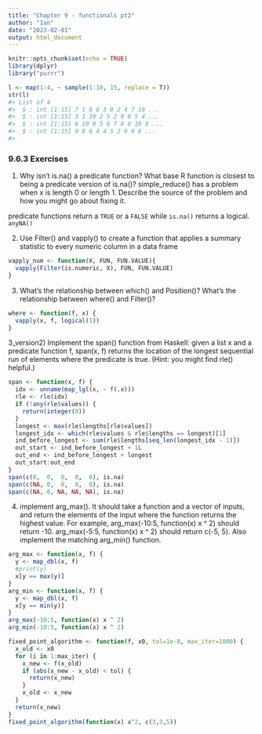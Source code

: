 ```yaml
---
title: "Chapter 9 - functionals pt2"
author: "Ian"
date: "2023-02-01"
output: html_document
---
```


```r
knitr::opts_chunk$set(echo = TRUE)
library(dplyr)
library("purrr")
```

```r
l <- map(1:4, ~ sample(1:10, 15, replace = T))
str(l)
#> List of 4
#>  $ : int [1:15] 7 1 8 8 3 8 2 4 7 10 ...
#>  $ : int [1:15] 3 1 10 2 5 2 9 8 5 4 ...
#>  $ : int [1:15] 6 10 9 5 6 7 8 6 10 8 ...
#>  $ : int [1:15] 9 8 6 4 4 5 2 9 9 6 ...
#>  
```

### 9.6.3 Exercises
1) Why isn’t is.na() a predicate function? What base R function is closest to being a predicate version of is.na()? simple_reduce() has a problem when x is length 0 or length 1. Describe the source of the problem and how you might go about fixing it.

predicate functions return a `TRUE` or a `FALSE` while `is.na()` returns a logical. `anyNA()` 

2) Use Filter() and vapply() to create a function that applies a summary statistic to every numeric column in a data frame
```r
vapply_num <- function(X, FUN, FUN.VALUE){
  vapply(Filter(is.numeric, X), FUN, FUN.VALUE)
}

```
3) What’s the relationship between which() and Position()? What’s the relationship between where() and Filter()?
```r
where <- function(f, x) {
  vapply(x, f, logical(1))
} 
```


3_version2) Implement the span() function from Haskell: given a list x and a predicate function f, span(x, f) returns the location of the longest sequential run of elements where the predicate is true. (Hint: you might find rle() helpful.)
```r

span <- function(x, f) {
  idx <- unname(map_lgl(x, ~ f(.x)))
  rle <- rle(idx) 
  if (!any(rle$values)) {
    return(integer(0))
  }
  longest <- max(rle$lengths[rle$values])
  longest_idx <- which(rle$values & rle$lengths == longest)[1]
  ind_before_longest <- sum(rle$lengths[seq_len(longest_idx - 1)])
  out_start <- ind_before_longest + 1L
  out_end <- ind_before_longest + longest
  out_start:out_end
}
span(c(0,  0,  0,  0,  0), is.na)
span(c(NA, 0,  0,  0,  0), is.na)
span(c(NA, 0, NA, NA, NA), is.na)
```


4) implement arg_max(). It should take a function and a vector of inputs, and return the elements of the input where the function returns the highest value. For example, arg_max(-10:5, function(x) x ^ 2) should return -10. arg_max(-5:5, function(x) x ^ 2) should return c(-5, 5). Also implement the matching arg_min() function.

```r
arg_max <- function(x, f) {
  y <- map_dbl(x, f)
  #print(y)
  x[y == max(y)]
}
arg_min <- function(x, f) {
  y <- map_dbl(x, f)
  x[y == min(y)]
}
arg_max(-10:5, function(x) x ^ 2)
arg_min(-10:5, function(x) x ^ 2)
```


```r
fixed_point_algorithm <- function(f, x0, tol=1e-8, max_iter=1000) {
  x_old <- x0
  for (i in 1:max_iter) {
    x_new <- f(x_old)
    if (abs(x_new - x_old) < tol) {
      return(x_new)
    }
    x_old <- x_new
  }
  return(x_new)
}
fixed_point_algorithm(function(x) x^2, c(3,3,5))
```